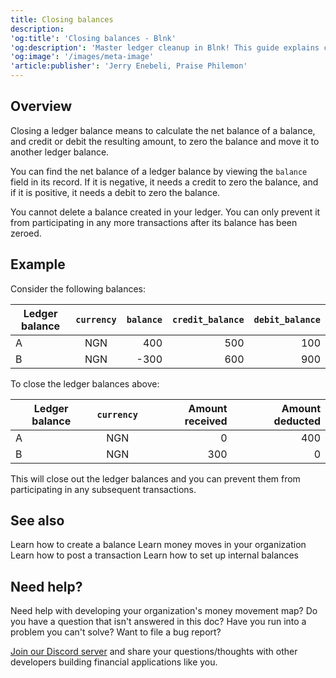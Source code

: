```yaml
---
title: Closing balances
description:
'og:title': 'Closing balances - Blnk'
'og:description': 'Master ledger cleanup in Blnk! This guide explains closing ledger balances, calculating net balances, and zeroing them out with debits or credits. Learn how to finalize balances and prevent future transactions, while understanding the limitations of deletion.'
'og:image': '/images/meta-image'
'article:publisher': 'Jerry Enebeli, Praise Philemon'
---
```


## Overview

Closing a ledger balance means to calculate the net balance of a balance, and credit or debit the resulting amount, to zero the balance and move it to another ledger balance.

You can find the net balance of a ledger balance by viewing the `balance` field in its record. If it is negative, it needs a credit to zero the balance, and if it is positive, it needs a debit to zero the balance.

<Note>
    You cannot delete a balance created in your ledger. You can only prevent it from participating in any more transactions after its balance has been zeroed.
</Note>

## Example

Consider the following balances:

| Ledger balance | `currency` | `balance` | `credit_balance` | `debit_balance`
| --- | :---: | ---: | ---: | ---:
| A | NGN | 400 | 500 | 100
| B | NGN | -300 | 600 | 900

To close the ledger balances above:

| Ledger balance | `currency` | Amount received | Amount deducted
| --- | :---: | ---: | ---:
| A | NGN | 0 | 400
| B | NGN | 300 | 0

This will close out the ledger balances and you can prevent them from participating in any subsequent transactions.

## See also

<CardGroup>
    <Card title="Create a balance" icon="book-open-cover" href="../tutorial/create-a-balance">
        Learn how to create a balance
    </Card>
    <Card title="Money movement map" icon="book-open-cover" href="money-movement-map">
        Learn money moves in your organization
    </Card>
    <Card title="Record a transaction" icon="book-open-cover" href="/ledger/tutorial/record-a-transaction">
        Learn how to post a transaction
    </Card>
    <Card title="Setting up internal balances" icon="book-open-cover" href="/ledger/tutorial/internal-balances">
        Learn how to set up internal balances
    </Card>
</CardGroup>

## Need help?

Need help with developing your organization's money movement map? Do you have a question that isn't answered in this doc? Have you run into a problem you can't solve? Want to file a bug report?

[Join our Discord server](https://discord.gg/7WNv94zPpx) and share your questions/thoughts with other developers building financial applications like you.